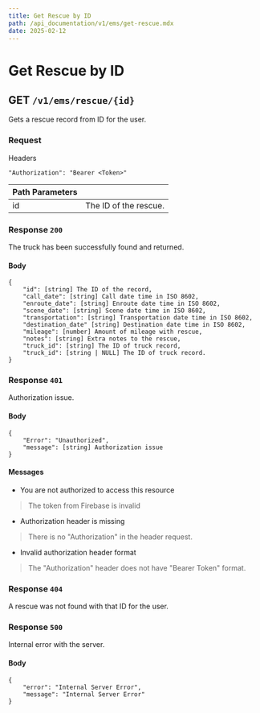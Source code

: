 ```yaml
---
title: Get Rescue by ID
path: /api_documentation/v1/ems/get-rescue.mdx
date: 2025-02-12
---
```


# Get Rescue by ID

## GET `/v1/ems/rescue/{id}`

Gets a rescue record from ID for the user.

### Request

Headers

```
"Authorization": "Bearer <Token>"
```

| Path Parameters | |
| ---- | ----- |
| id | The ID of the rescue. |

### Response `200`

The truck has been successfully found and returned.

#### Body

```
{
    "id": [string] The ID of the record,
    "call_date": [string] Call date time in ISO 8602,
    "enroute_date": [string] Enroute date time in ISO 8602,
    "scene_date": [string] Scene date time in ISO 8602,
    "transportation": [string] Transportation date time in ISO 8602,
    "destination_date" [string] Destination date time in ISO 8602,
    "mileage": [number] Amount of mileage with rescue,
    "notes": [string] Extra notes to the rescue,
    "truck_id": [string] The ID of truck record,
    "truck_id": [string | NULL] The ID of truck record.
}
```

### Response `401`

Authorization issue.

#### Body
```
{
    "Error": "Unauthorized",
    "message": [string] Authorization issue
}
```

#### Messages

- You are not authorized to access this resource
> The token from Firebase is invalid
- Authorization header is missing
> There is no "Authorization" in the header request.
- Invalid authorization header format
> The "Authorization" header does not have "Bearer Token" format.

### Response `404`

A rescue was not found with that ID for the user.

### Response `500`

Internal error with the server.

#### Body
```
{
    "error": "Internal Server Error",
    "message": "Internal Server Error"
}
```